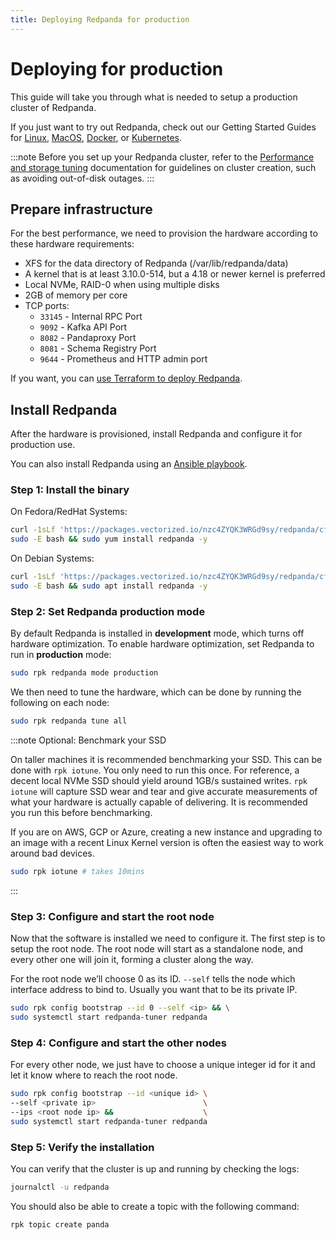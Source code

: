 ```yaml
---
title: Deploying Redpanda for production
---
```


# Deploying for production

This guide will take you through what is needed to setup a production cluster
of Redpanda.

If you just want to try out Redpanda, check out our Getting Started Guides for
[Linux](/docs/quickstart/quick-start-linux), [MacOS](/docs/quickstart/quick-start-macos),
[Docker](/docs/quickstart/quick-start-docker), or [Kubernetes](/docs/quickstart/kubernetes-qs-cloud).

:::note
Before you set up your Redpanda cluster, refer to the [Performance and storage tuning](https://docs.redpanda.com/docs/deployment/performance-storage-tuning) documentation for guidelines on cluster creation, such as avoiding out-of-disk outages.
:::

## Prepare infrastructure

For the best performance, we need to provision the hardware according to these hardware requirements:

- XFS for the data directory of Redpanda (/var/lib/redpanda/data)
- A kernel that is at least 3.10.0-514, but a 4.18 or newer kernel is preferred
- Local NVMe, RAID-0 when using multiple disks
- 2GB of memory per core
- TCP ports:
  - `33145` - Internal RPC Port
  - `9092` - Kafka API Port
  - `8082` - Pandaproxy Port
  - `8081` - Schema Registry Port
  - `9644` - Prometheus and HTTP admin port

If you want, you can [use Terraform to deploy Redpanda](/docs/deployment/production-deployment-automation).

## Install Redpanda

After the hardware is provisioned, install Redpanda and configure it for production use.

You can also install Redpanda using an [Ansible playbook](/docs/deployment/production-deployment-automation).

### Step 1: Install the binary

On Fedora/RedHat Systems:

```bash
curl -1sLf 'https://packages.vectorized.io/nzc4ZYQK3WRGd9sy/redpanda/cfg/setup/bash.rpm.sh' | \
sudo -E bash && sudo yum install redpanda -y
```

On Debian Systems:

```bash
curl -1sLf 'https://packages.vectorized.io/nzc4ZYQK3WRGd9sy/redpanda/cfg/setup/bash.deb.sh' | \
sudo -E bash && sudo apt install redpanda -y
```

### Step 2: Set Redpanda production mode

By default Redpanda is installed in **development** mode, which turns off hardware optimization.
To enable hardware optimization, set Redpanda to run in **production** mode:

```bash
sudo rpk redpanda mode production
```

We then need to tune the hardware, which can be done by running the following
on each node:

```bash
sudo rpk redpanda tune all
```

:::note Optional: Benchmark your SSD

On taller machines it is recommended benchmarking your SSD. This can be done
with `rpk iotune`. You only need to run this once. For reference, a decent
local NVMe SSD should yield around 1GB/s sustained writes.
`rpk iotune` will capture SSD wear and tear and give accurate measurements
of what your hardware is actually capable of delivering. It is recommended
you run this before benchmarking.

If you are on AWS, GCP or Azure, creating a new instance and upgrading to
an image with a recent Linux Kernel version is often the easiest way to
work around bad devices.

```bash
sudo rpk iotune # takes 10mins
```

:::

### Step 3: Configure and start the root node

Now that the software is installed we need to configure it. The first step is
to setup the root node. The root node will start as a standalone node, and
every other one will join it, forming a cluster along the way.

For the root node we’ll choose 0 as its ID. `--self` tells the node which interface address to bind to. Usually you want that to be its private IP.

```bash
sudo rpk config bootstrap --id 0 --self <ip> && \
sudo systemctl start redpanda-tuner redpanda
```

### Step 4: Configure and start the other nodes

For every other node, we just have to choose a unique integer id for it and let
it know where to reach the root node.

```bash
sudo rpk config bootstrap --id <unique id> \
--self <private ip>                        \
--ips <root node ip> &&                    \
sudo systemctl start redpanda-tuner redpanda
```

### Step 5: Verify the installation

You can verify that the cluster is up and running by checking the logs:

```bash
journalctl -u redpanda
```

You should also be able to create a topic with the following command:

```bash
rpk topic create panda
```